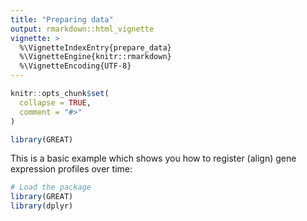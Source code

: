 ```yaml
---
title: "Preparing data"
output: rmarkdown::html_vignette
vignette: >
  %\VignetteIndexEntry{prepare_data}
  %\VignetteEngine{knitr::rmarkdown}
  %\VignetteEncoding{UTF-8}
---
```


```r
knitr::opts_chunk$set(
  collapse = TRUE,
  comment = "#>"
)
```

```r
library(GREAT)
```

This is a basic example which shows you how to register (align) gene expression profiles over time:

```r
# Load the package
library(GREAT)
library(dplyr)
```
